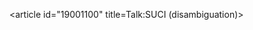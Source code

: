 <article id="19001100" title=Talk:SUCI (disambiguation)>
	<talkpage id="19001100" title="Talk:SUCI (disambiguation)">
{{DisambigProject}}
	</talkpage>
</article>